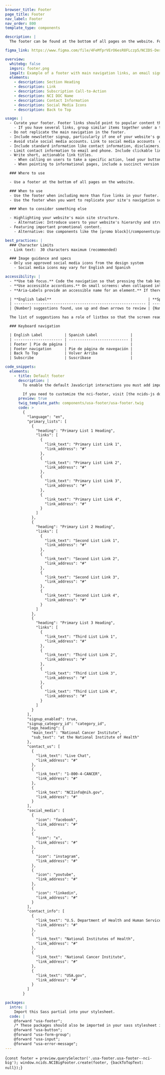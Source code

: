 ```yaml
---
browser_title: Footer
page_title: Footer
nav_label: Footer
nav_order: 800
template_type: components

description: |
  The footer can be found at the bottom of all pages on the website. Footers contain similar information on most websites and serve as a utilitarian page element for users to find information such as links to important sections of the site, a copyright notice, privacy policy, social media links, and contact information.

figma_link: https://www.figma.com/file/4FeMfprVErO6esR8FLczp5/NCIDS-Design-Kit?type=design&node-id=5321%3A7991&mode=design&t=lGwrxbWFW3JAwAet-1

overview:
  whitebg: false
  imgsrc: footer.png
  imgalt: Example of a footer with main navigation links, an email sign up form, secondary navigation links, social media icons, and contact information.
  elements:
    - description: Section Heading
    - description: Link
    - description: Subscription Call-to-Action
    - description: NCI DOC Name
    - description: Contact Information
    - description: Social Media Icons
    - description: Back to Top

usage: |
  - Curate your footer. Footer links should point to popular content that might answer a visitor's remaining questions.
    - If you have several links, group similar items together under a topic label, such as About, Resources, Policies.
  - Do not replicate the main navigation in the footer.
  - Include newsletter signup, particularly if one of your website's goals is getting visitors to sign up for a newsletter.
  - Avoid stale social media accounts. Link to social media accounts  only if they are updated frequently or used to communicate with your audience(s).
  - Include standard information like contact information, disclaimers, and legal content. While you'll want to limit the amount of legal content on your footer, it is standard practice to include this information in your footer— therefore, users will know to head to your footer if they are in search of this information.
  - Limit contact information to email and phone. Include clickable links for your email and phone numbers.
  - Write short, actionable link titles.
    - When calling on users to take a specific action, lead your button text labels with a verb. Button label text should be as short as possible with action words that clearly explain what will happen when the button is selected (e.g., Contact us, Sign up, etc).
    - When pointing to informational pages, include a succinct version of the page name within the link title.

  ### Where to use

  - Use a footer at the bottom of all pages on the website.

  ### When to use
  - Use the footer when including more than five links in your footer.
  - Use the footer when you want to replicate your site's navigation scheme in the footer and offer newsletter signups.

  ### When to consider something else

  - Highlighting your website's main site structure.
    - Alternative: Introduce users to your website's hierarchy and structure with your header, not your footer
  - Featuring important promotional content.
    - Alternative: Use components like the [promo block](/components/promo-block) to entice users to take a specific action when highlighting content marketing materials.

best_practices: |
  ### Character Limits
  - Link text:  30 characters maximum (recommended)

  ### Image guidance and specs
  - Only use approved social media icons from the design system
    - Social media icons may vary for English and Spanish

accessibility: |
  - **Use tab focus.** Code the navigation so that pressing the tab key moves focus from link to link in the navigation, even when the navigation has collapsed into an accordion.
  - **Use accessible accordions.** On small screens: when collapsed into an accordion, the navigation should also meet the accessibility requirements outlined in the “Accordion” section.
  - **Aria-Labels provide an accessible name for an element.** If there is no visible name for the element, use aria-label to provide the user with a recognizable accessible name.

  | **English label**                                            | **Spanish label**                                                                              |
  | ------------------------------------------------------------ | ---------------------------------------------------------------------------------------------- |
  | {Number} suggestions found, use up and down arrows to review | {Number} sugerencias automáticas. Use flecha arriba o flecha abajo para escuchar las opciones. |

  The list of suggestions has a role of listbox so that the screen reader is informed that it contains a list of selectable items.

  ### Keyboard navigation

  | English Label          | Spanish Label               |
  | ---------------------- | --------------------------- |
  | Footer | Pie de página |                             |
  | Footer navigation      | Pie de página de navegación |
  | Back To Top            | Volver Arriba               |
  | Subscribe              | Suscríbase                  |

code_snippets:
  elements:
    - title: Default footer
      description: |
        To enable the default JavaScript interactions you must add import `import '@nciocpl/ncids-js/components/usa-footer/nci-big/auto-init';` to the top of your JavaScript file.

        If you need to customize the nci-footer, visit [the ncids-js documentation site](/ncids-js/classes/usa_footer.NCIBigFooter.html) for more information on developing your own custom JavaScript.
      preview: true
      twig_template_path: components/usa-footer/usa-footer.twig
      code: >
        {
          "language": "en",
          "primary_lists": [
            {
              "heading": "Primary List 1 Heading",
              "links": [
                {
                  "link_text": "Primary List Link 1",
                  "link_address": "#"
                },
                {
                  "link_text": "Primary List Link 2",
                  "link_address": "#"
                },
                {
                  "link_text": "Primary List Link 3",
                  "link_address": "#"
                },
                {
                  "link_text": "Primary List Link 4",
                  "link_address": "#"
                }
              ]
            },
            {
              "heading": "Primary List 2 Heading",
              "links": [
                {
                  "link_text": "Second List Link 1",
                  "link_address": "#"
                },
                {
                  "link_text": "Second List Link 2",
                  "link_address": "#"
                },
                {
                  "link_text": "Second List Link 3",
                  "link_address": "#"
                },
                {
                  "link_text": "Second List Link 4",
                  "link_address": "#"
                }
              ]
            },
            {
              "heading": "Primary List 3 Heading",
              "links": [
                {
                  "link_text": "Third List Link 1",
                  "link_address": "#"
                },
                {
                  "link_text": "Third List Link 2",
                  "link_address": "#"
                },
                {
                  "link_text": "Third List Link 3",
                  "link_address": "#"
                },
                {
                  "link_text": "Third List Link 4",
                  "link_address": "#"
                }
              ]
            }
          ],
          "signup_enabled": true,
          "signup_category_id": "category_id",
          "logo_heading": {
            "main_text": "National Cancer Institute",
            "sub_text": "at the National Institute of Health"
          },
          "contact_us": [
            {
              "link_text": "Live Chat",
              "link_address": "#"
            },
            {
              "link_text": "1-800-4-CANCER",
              "link_address": "#"
            },
            {
              "link_text": "NCIinfo@nih.gov",
              "link_address": "#"
            }
          ],
          "social_media": [
            {
              "icon": "facebook",
              "link_address": "#"
            },
            {
              "icon": "x",
              "link_address": "#"
            },
            {
              "icon": "instagram",
              "link_address": "#"
            },
            {
              "icon": "youtube",
              "link_address": "#"
            },
            {
              "icon": "linkedin",
              "link_address": "#"
            }
          ],
          "contact_info": [
            {
              "link_text": "U.S. Department of Health and Human Services",
              "link_address": "#"
            },
            {
              "link_text": "National Institutes of Health",
              "link_address": "#"
            },
            {
              "link_text": "National Cancer Institute",
              "link_address": "#"
            },
            {
              "link_text": "USA.gov",
              "link_address": "#"
            }
          ]
        }

packages:
  intro: |
    Import this Sass partial into your stylesheet.
  code: |
    @forward "usa-footer";
    /* These packages should also be imported in your sass stylesheet if not already for NCI Big footer as it is dependent on them. */
    @forward "usa-button";
    @forward "usa-form-group";
    @forward "usa-input";
    @forward "usa-error-message";
---
```


<NciDsJsInit path={props.pageContext.pagePath}>{`
  const footer = preview.querySelector('.usa-footer.usa-footer--nci-big');
  window.ncids.NCIBigFooter.create(footer, {backToTopText: null});
`}</NciDsJsInit>
